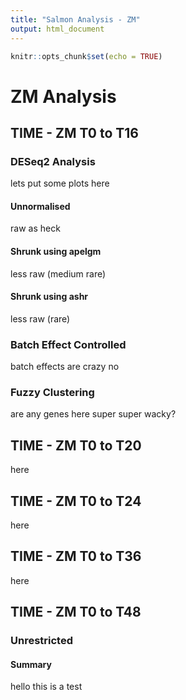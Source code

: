```yaml
---
title: "Salmon Analysis - ZM"
output: html_document
---
```


```r
knitr::opts_chunk$set(echo = TRUE)
```


# ZM Analysis {.tabset}

## TIME - ZM T0 to T16 {.tabset}

### DESeq2 Analysis {.tabset}
lets put some plots here

#### Unnormalised
raw as heck

#### Shrunk using apelgm
less raw (medium rare)

#### Shrunk using ashr
less raw (rare)

### Batch Effect Controlled
batch effects are crazy no

### Fuzzy Clustering
are any genes here super super wacky?

## TIME - ZM T0 to T20
here

## TIME - ZM T0 to T24
here

## TIME - ZM T0 to T36
here

## TIME - ZM T0 to T48

### Unrestricted
#### Summary
hello this is a test
